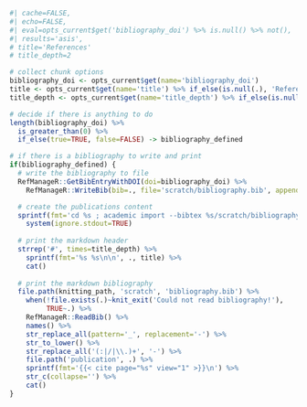 ```r
#| cache=FALSE,
#| echo=FALSE,
#| eval=opts_current$get('bibliography_doi') %>% is.null() %>% not(),
#| results='asis',
# title='References'
# title_depth=2

# collect chunk options
bibliography_doi <- opts_current$get(name='bibliography_doi')
title <- opts_current$get(name='title') %>% if_else(is.null(.), 'References', .)
title_depth <- opts_current$get(name='title_depth') %>% if_else(is.null(.), 2, .)

# decide if there is anything to do
length(bibliography_doi) %>%
  is_greater_than(0) %>%
  if_else(true=TRUE, false=FALSE) -> bibliography_defined

# if there is a bibliography to write and print
if(bibliography_defined) {
  # write the bibliography to file
  RefManageR::GetBibEntryWithDOI(doi=bibliography_doi) %>%
    RefManageR::WriteBib(bib=., file='scratch/bibliography.bib', append=FALSE)

  # create the publications content
  sprintf(fmt='cd %s ; academic import --bibtex %s/scratch/bibliography.bib --publication-dir publication --no-overwrite', website_path, knitting_path) %>%
    system(ignore.stdout=TRUE)
  
  # print the markdown header
  strrep('#', times=title_depth) %>%
    sprintf(fmt='%s %s\n\n', ., title) %>%
    cat()
  
  # print the markdown bibliography
  file.path(knitting_path, 'scratch', 'bibliography.bib') %>%
    when(!file.exists(.)~knit_exit('Could not read bibliography!'),
         TRUE~.) %>%
    RefManageR::ReadBib() %>%
    names() %>%
    str_replace_all(pattern='_', replacement='-') %>%
    str_to_lower() %>%
    str_replace_all('(:|/|\\.)+', '-') %>%
    file.path('publication', .) %>%
    sprintf(fmt='{{< cite page="%s" view="1" >}}\n') %>%
    str_c(collapse='') %>%
    cat()
}
```

